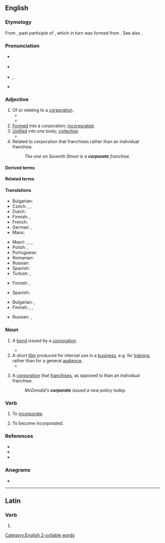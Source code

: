==English==

===Etymology===
{{PIE root|en|krep}}
From {{der|en|la|corporatus}}, past participle of {{m|la|corporare||to make into a body}}, which in turn was formed from {{m|la|corpus||body}}. See also {{m|en|corpse}}.

===Pronunciation===
* {{a|RP}} {{IPA|en|/ˈkɔːp(ə)ɹət/}}
* {{a|GA}} {{IPA|en|/ˈkɔɹpəɹət/}}
* {{hyphenation|en|cor|por|ate}}, {{hyphenation|en|corp|orate|nocaption=1}}
* {{audio|en|en-uk-corporate.ogg|Audio (UK)}}

===Adjective===
{{en-adj}}

# Of or relating to a [[corporation]].
#* {{quote-book|en|year=2006|author=[[w:Edwin Black|Edwin Black]]| title=Internal Combustion| chapter=1| url=http://openlibrary.org/works/OL4103950W| passage=But electric vehicles and the batteries that made them run became ensnared in '''corporate''' scandals, fraud, and monopolistic corruption that shook the confidence of the nation and inspired automotive upstarts.}}
#* {{quote-journal|en|date=2013-06-14|author={{w|Jonathan Freedland}}| volume=189| issue=1| page=18| magazine={{w|The Guardian Weekly}}| title=[http://www.guardian.co.uk/commentisfree/2013/jun/07/obama-apple-google-facebook-tainted-prism Obama's once hip brand is now tainted]| passage=Where we once sent love letters in a sealed envelope, or stuck photographs of our children in a family album, now such private material is despatched to servers and clouds operated by people we don't know and will never meet. Perhaps we assume that our name, address and search preferences will be viewed by some unseen pair of '''corporate''' eyes, probably not human, and don't mind that much.}}
# [[formed|Formed]] into a corporation; [[incorporated]].
# [[unified|Unified]] into one body; [[collective]].
#* {{RQ:Shakespeare Timon|II|ii|passage=They answer in a joint and '''corporate''' voice.}}
# Related to corporation that franchises rather than an individual franchise.
#: ''The one on Seventh Street is a '''corporate''' franchise.''

====Derived terms====
{{der3|en|title=Terms derived from ''corporate''|corporate anorexia|corporate censorship|corporate executive|corporate firewall|corporate image|corporate income tax|corporate ladder|corporate monster|corporate nationalism|corporate officer|corporate seal|corporate tax|corporate veil|corporate welfare bum|corporately}}

====Related terms====
{{rootsee|en|krep}}

====Translations====
{{trans-top|of, or relating to a corporation}}
* Bulgarian: {{t|bg|корпоративен|sc=Cyrl}}
* Czech: {{t|cs|korporátní}}, {{t+|cs|podnikový}}, {{t|cs|firemní}}
* Dutch: {{t|nl|bedrijfs-}}
* Finnish: {{t+|fi|yhtiö|alt=yhtiö-}}, {{t+|fi|yritys|alt=yritys-}}
* French: {{t+|fr|corporatif}}
* German: {{t|de|Firmen-}}, {{t|de|Unternehmens-}}
* Manx: {{t|gv|cochorpagh}}
{{trans-mid}}
* Maori: {{t|mi|a te rangatōpū}}, {{t|mi|o te rangatōpū}}, {{t|mi|rangatōpū}}, {{t|mi|ā-rangatōpū}}
* Polish: {{t+|pl|firmowy}}, {{t+|pl|korporacyjny}}
* Portuguese: {{t+|pt|corporativo}}
* Romanian: {{t+|ro|corporatist}}
* Russian: {{t+|ru|корпорати́вный}}
* Spanish: {{t|es|corporativo}}
* Turkish: {{t+|tr|kurumsal}}, {{t+|tr|tüzel}}
{{trans-bottom}}

{{trans-top|formed into a corporation; incorporated}}
* Finnish: {{t|fi|yhtiömuotoinen}}, {{t|fi|yhtiöitetty}}
{{trans-mid}}
* Spanish: {{t+|es|incorporado}}
{{trans-bottom}}

{{trans-top|unified into one body; collective}}
* Bulgarian: {{t+|bg|общ|sc=Cyrl}}, {{t+|bg|колективен|sc=Cyrl}}
* Finnish: {{t+|fi|yhdistetty}}, {{t+|fi|yhteinen}}, {{t|fi|yhteis-}}
{{trans-mid}}
* Russian: {{t+|ru|о́бщий}}, {{t+|ru|коллекти́вный}}
{{trans-bottom}}

===Noun===
{{en-noun|~}}

# {{lb|en|finance}} A [[bond]] issued by a [[corporation]].
#* {{quote-journal|en|2009|January 11|Robert D. Hershey Jr.|Look Past 2008 Stars for Gains in Bonds|New York Times|url=
|passage=So-called junk '''corporates''' and emerging-market debt remain generally out of favor.}}
# A short [[film]] produced for internal use in a [[business]], e.g. for [[training]], rather than for a general [[audience]].
#* {{quote-book|en|year=2013|author=Simon Dunmore|title=Actors' Yearbook 2014|passage=Currently there are 19 members, who are all in Spotlight and belong to Equity. Areas of work include theatre, musicals, television, film, commercials, '''corporates''' and voiceovers.}}
# {{lb|en|business|uncountable}} A [[corporation]] that [[franchise]]s, as opposed to than an individual franchise.
#: ''McDonald's '''corporate''' issued a new policy today.''

===Verb===
{{en-verb|corporat}}

# {{lb|en|obsolete|transitive}} To [[incorporate]].
#: {{rfquotek|en|Stow}}
# {{lb|en|obsolete|intransitive}} To become incorporated.

===References===
* {{R:OneLook}}
* {{R:Keywords 21st}}
* {{R:Century 1911}}

===Anagrams===
* {{anagrams|en|a=aceooprrt|proto-race}}

[[Category:English 2-syllable words]]

----

==Latin==

===Verb===
{{la-verb-form|corporāte}}

# {{inflection of|la|corporō||2|p|pres|actv|impr}}